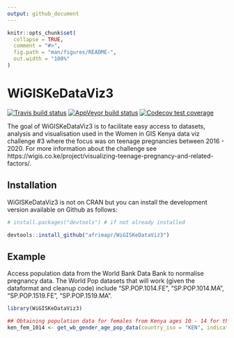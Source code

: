 ```yaml
---
output: github_document
---
```


<!-- README.md is generated from README.Rmd. Please edit that file -->

```r
knitr::opts_chunk$set(
  collapse = TRUE,
  comment = "#>",
  fig.path = "man/figures/README-",
  out.width = "100%"
)
```

# WiGISKeDataViz3

<!-- badges: start -->
[![Travis build status](https://travis-ci.org/anelda/WiGISKeDataViz3.svg?branch=master)](https://travis-ci.org/anelda/WiGISKeDataViz3)
[![AppVeyor build status](https://ci.appveyor.com/api/projects/status/github/anelda/WiGISKeDataViz3?branch=master&svg=true)](https://ci.appveyor.com/project/anelda/WiGISKeDataViz3)
[![Codecov test coverage](https://codecov.io/gh/anelda/WiGISKeDataViz3/branch/master/graph/badge.svg)](https://codecov.io/gh/anelda/WiGISKeDataViz3?branch=master)
<!-- badges: end -->

The goal of WiGISKeDataViz3 is to facilitate easy access to datasets, analysis and visualisation used in the Women in GIS Kenya data viz challenge #3 where the focus was on teenage pregnancies between 2016 - 2020. For more information about the challenge see https://wigis.co.ke/project/visualizing-teenage-pregnancy-and-related-factors/.

## Installation

WiGISKeDataViz3 is not on CRAN but you can install the development version available on Github as follows:

``` r
# install.packages("devtools") # if not already installed

devtools::install_github("afrimapr/WiGISKeDataViz3")

```

## Example

Access population data from the World Bank Data Bank to normalise pregnancy data. The World Pop datasets that will work (given the dataformat and cleanup code) include "SP.POP.1014.FE", "SP.POP.1014.MA", "SP.POP.1519.FE", "SP.POP.1519.MA".

```r
library(WiGISKeDataViz3)

## Obtaining population data for females from Kenya ages 10 - 14 for the years 2016 - 2019
ken_fem_1014 <- get_wb_gender_age_pop_data(country_iso = "KEN", indicator_code = "SP.POP.1014.FE", start = 2016, end = 2019, new_date = 2020)

```

